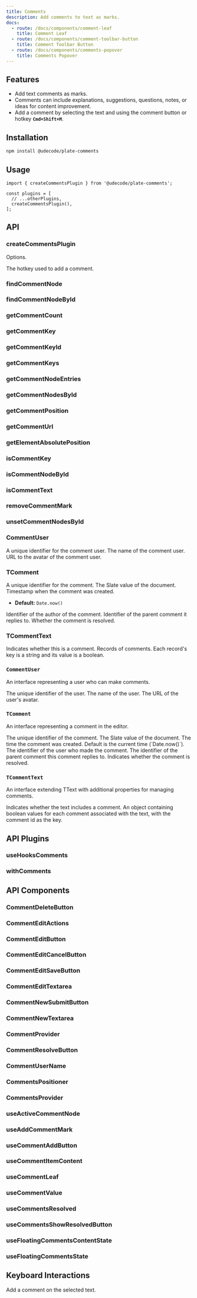 ```yaml
---
title: Comments
description: Add comments to text as marks.
docs:
  - route: /docs/components/comment-leaf
    title: Comment Leaf
  - route: /docs/components/comment-toolbar-button
    title: Comment Toolbar Button
  - route: /docs/components/comments-popover
    title: Comments Popover
---
```


<ComponentPreview name="playground-demo" id="comment" />

<PackageInfo>

## Features

- Add text comments as marks.
- Comments can include explanations, suggestions, questions, notes, or ideas for content improvement.
- Add a comment by selecting the text and using the comment button or hotkey **`Cmd+Shift+M`**.

</PackageInfo>

## Installation

```bash
npm install @udecode/plate-comments
```

## Usage

```tsx
import { createCommentsPlugin } from '@udecode/plate-comments';

const plugins = [
  // ...otherPlugins,
  createCommentsPlugin(),
];
```

## API

### createCommentsPlugin

<APIAttributes>

Options.

<APIItem name="hotkey" type="string" optional>

The hotkey used to add a comment.

</APIItem>
</APIAttributes>

### findCommentNode

### findCommentNodeById

### getCommentCount

### getCommentKey

### getCommentKeyId

### getCommentKeys

### getCommentNodeEntries

### getCommentNodesById

### getCommentPosition

### getCommentUrl

### getElementAbsolutePosition

### isCommentKey

### isCommentNodeById

### isCommentText

### removeCommentMark

### unsetCommentNodesById

### CommentUser

<APIAttributes>
<APIItem name="id" type="string">
A unique identifier for the comment user.

</APIItem>
<APIItem name="name" type="string">
The name of the comment user.

</APIItem>
<APIItem name="avatarUrl" type="string" optional>
URL to the avatar of the comment user.

</APIItem>
</APIAttributes>

### TComment

<APIAttributes>
<APIItem name="id" type="string">
A unique identifier for the comment.

</APIItem>
<APIItem name="value" type="Value">
The Slate value of the document.

</APIItem>
<APIItem name="createdAt" type="number">
Timestamp when the comment was created.

- **Default:** `Date.now()`

</APIItem>
<APIItem name="userId" type="string">
Identifier of the author of the comment.

</APIItem>
<APIItem name="parentId" type="string" optional>
Identifier of the parent comment it replies to.

</APIItem>
<APIItem name="isResolved" type="boolean" optional>
Whether the comment is resolved.

</APIItem>
</APIAttributes>

### TCommentText

<APIAttributes>
<APIItem name="comment" type="boolean" optional>
Indicates whether this is a comment.

</APIItem>
<APIItem name="comments" type="Record<string, boolean>" optional>
Records of comments. Each record's key is a string and its value is a boolean.

</APIItem>
</APIAttributes>

### `CommentUser`

An interface representing a user who can make comments.

<APIParameters>
  <APIItem name="id" type="string">
    The unique identifier of the user.
  </APIItem>
  <APIItem name="name" type="string">
    The name of the user.
  </APIItem>
  <APIItem name="avatarUrl" type="string" optional>
    The URL of the user's avatar.
  </APIItem>
</APIParameters>

### `TComment`

An interface representing a comment in the editor.

<APIParameters>
  <APIItem name="id" type="string">
    The unique identifier of the comment.
  </APIItem>
  <APIItem name="value" type="Value">
    The Slate value of the document.
  </APIItem>
  <APIItem name="createdAt" type="number">
    The time the comment was created. Default is the current time
    (`Date.now()`).
  </APIItem>
  <APIItem name="userId" type="string">
    The identifier of the user who made the comment.
  </APIItem>
  <APIItem name="parentId" type="string" optional>
    The identifier of the parent comment this comment replies to.
  </APIItem>
  <APIItem name="isResolved" type="boolean" optional>
    Indicates whether the comment is resolved.
  </APIItem>
</APIParameters>

### `TCommentText`

An interface extending TText with additional properties for managing
comments.

<APIParameters>
  <APIItem name="comment" type="boolean" optional>
    Indicates whether the text includes a comment.
  </APIItem>
  <APIItem name="comments" type="Record<string, boolean>" optional>
    An object containing boolean values for each comment associated with the
    text, with the comment id as the key.
  </APIItem>
</APIParameters>

## API Plugins

### useHooksComments

### withComments

## API Components

### CommentDeleteButton

### CommentEditActions

### CommentEditButton

### CommentEditCancelButton

### CommentEditSaveButton

### CommentEditTextarea

### CommentNewSubmitButton

### CommentNewTextarea

### CommentProvider

### CommentResolveButton

### CommentUserName

### CommentsPositioner

### CommentsProvider

### useActiveCommentNode

### useAddCommentMark

### useCommentAddButton

### useCommentItemContent

### useCommentLeaf

### useCommentValue

### useCommentsResolved

### useCommentsShowResolvedButton

### useFloatingCommentsContentState

### useFloatingCommentsState

## Keyboard Interactions

<KeyTable>
  <KeyTableItem hotkey="Cmd + Shift + M">
    Add a comment on the selected text.
  </KeyTableItem>
</KeyTable>
